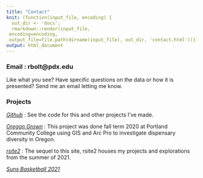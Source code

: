 ```yaml
---
title: "Contact"
knit: (function(input_file, encoding) {
  out_dir <- 'docs';
  rmarkdown::render(input_file,
 encoding=encoding,
 output_file=file.path(dirname(input_file), out_dir, 'contact.html'))})
output: html_document
---
```


### Email : rbolt@pdx.edu 

Like what you see? Have specific questions on the data or how it is presented? Send me an email letting me know.

### Projects 

*[Github](https://github.com/rbolt13)* : See the code for this and other projects I've made. 

*[Oregon Grown](https://rbolt13.github.io/Oregon-Grown/)* : This project was done fall term 2020 at Portland Community College using GIS and Arc Pro to investigate dispensary diversity in Oregon. 

*[rsite2](https://rbolt13.github.io/rsite2)* : The sequel to this site, rsite2 houses my projects and explorations from the summer of 2021. 

*[Suns Basketball 2021](https://rbolt13.github.io/sunsbasketball2021/)* 
